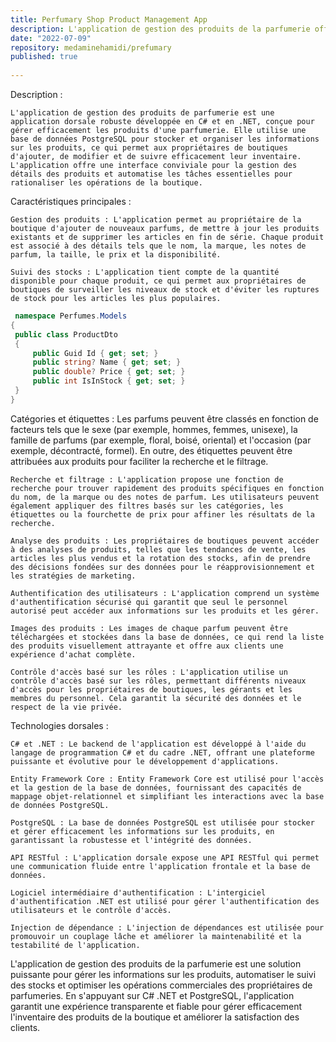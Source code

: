 ```yaml
---
title: Perfumary Shop Product Management App
description: L'application de gestion des produits de la parfumerie offre une interface conviviale pour gérer les détails des différents produits et automatise les tâches essentielles afin de rationaliser les opérations de la boutique.
date: "2022-07-09"
repository: medaminehamidi/prefumary
published: true
  
---
```

Description :


    L'application de gestion des produits de parfumerie est une application dorsale robuste développée en C# et en .NET, conçue pour gérer efficacement les produits d'une parfumerie. Elle utilise une base de données PostgreSQL pour stocker et organiser les informations sur les produits, ce qui permet aux propriétaires de boutiques d'ajouter, de modifier et de suivre efficacement leur inventaire. L'application offre une interface conviviale pour la gestion des détails des produits et automatise les tâches essentielles pour rationaliser les opérations de la boutique.

Caractéristiques principales :

    Gestion des produits : L'application permet au propriétaire de la boutique d'ajouter de nouveaux parfums, de mettre à jour les produits existants et de supprimer les articles en fin de série. Chaque produit est associé à des détails tels que le nom, la marque, les notes de parfum, la taille, le prix et la disponibilité.

    Suivi des stocks : L'application tient compte de la quantité disponible pour chaque produit, ce qui permet aux propriétaires de boutiques de surveiller les niveaux de stock et d'éviter les ruptures de stock pour les articles les plus populaires.
   ```csharp
    namespace Perfumes.Models
{
    public class ProductDto
    {
        public Guid Id { get; set; }
        public string? Name { get; set; }
        public double? Price { get; set; }
        public int IsInStock { get; set; }
    }
}
 ```
  Catégories et étiquettes : Les parfums peuvent être classés en fonction de facteurs tels que le sexe (par exemple, hommes, femmes, unisexe), la famille de parfums (par exemple, floral, boisé, oriental) et l'occasion (par exemple, décontracté, formel). En outre, des étiquettes peuvent être attribuées aux produits pour faciliter la recherche et le filtrage.

    Recherche et filtrage : L'application propose une fonction de recherche pour trouver rapidement des produits spécifiques en fonction du nom, de la marque ou des notes de parfum. Les utilisateurs peuvent également appliquer des filtres basés sur les catégories, les étiquettes ou la fourchette de prix pour affiner les résultats de la recherche.

    Analyse des produits : Les propriétaires de boutiques peuvent accéder à des analyses de produits, telles que les tendances de vente, les articles les plus vendus et la rotation des stocks, afin de prendre des décisions fondées sur des données pour le réapprovisionnement et les stratégies de marketing.

    Authentification des utilisateurs : L'application comprend un système d'authentification sécurisé qui garantit que seul le personnel autorisé peut accéder aux informations sur les produits et les gérer.

    Images des produits : Les images de chaque parfum peuvent être téléchargées et stockées dans la base de données, ce qui rend la liste des produits visuellement attrayante et offre aux clients une expérience d'achat complète.

    Contrôle d'accès basé sur les rôles : L'application utilise un contrôle d'accès basé sur les rôles, permettant différents niveaux d'accès pour les propriétaires de boutiques, les gérants et les membres du personnel. Cela garantit la sécurité des données et le respect de la vie privée.

Technologies dorsales :

    C# et .NET : Le backend de l'application est développé à l'aide du langage de programmation C# et du cadre .NET, offrant une plateforme puissante et évolutive pour le développement d'applications.

    Entity Framework Core : Entity Framework Core est utilisé pour l'accès et la gestion de la base de données, fournissant des capacités de mappage objet-relationnel et simplifiant les interactions avec la base de données PostgreSQL.

    PostgreSQL : La base de données PostgreSQL est utilisée pour stocker et gérer efficacement les informations sur les produits, en garantissant la robustesse et l'intégrité des données.

    API RESTful : L'application dorsale expose une API RESTful qui permet une communication fluide entre l'application frontale et la base de données.

    Logiciel intermédiaire d'authentification : L'intergiciel d'authentification .NET est utilisé pour gérer l'authentification des utilisateurs et le contrôle d'accès.

    Injection de dépendance : L'injection de dépendances est utilisée pour promouvoir un couplage lâche et améliorer la maintenabilité et la testabilité de l'application.

L'application de gestion des produits de la parfumerie est une solution puissante pour gérer les informations sur les produits, automatiser le suivi des stocks et optimiser les opérations commerciales des propriétaires de parfumeries. En s'appuyant sur C# .NET et PostgreSQL, l'application garantit une expérience transparente et fiable pour gérer efficacement l'inventaire des produits de la boutique et améliorer la satisfaction des clients.